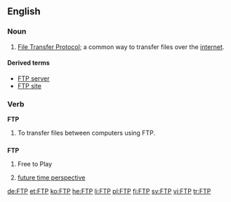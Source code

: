 {{wikipedia}}
==English==

===Noun===
{{en-noun|?}}

# {{internet}} [[File Transfer Protocol]]; a common way to transfer files over the [[internet]].

==== Derived terms ====
* [[FTP server]]
* [[FTP site]]

===Verb===
'''FTP'''
# To transfer files between computers using FTP.

==={{initialism}}===
'''FTP'''

# Free to Play
# {{psychology}} [[future time perspective]]

[[de:FTP]]
[[et:FTP]]
[[ko:FTP]]
[[he:FTP]]
[[li:FTP]]
[[pl:FTP]]
[[fi:FTP]]
[[sv:FTP]]
[[vi:FTP]]
[[tr:FTP]]